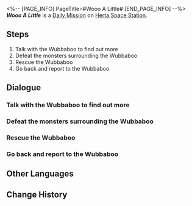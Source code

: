<%-- [PAGE_INFO]
PageTitle=#Wooo A Little#
[END_PAGE_INFO] --%>
{{Stub|Dialogue.}}
{{Mission Infobox
|id            = 3000211
|title         = 
|image         = <!--Mission Wooo A Little.png-->
|type          = Daily
|event_name    = 
|chapter       = 
|requirements  = {{subst:void|<!--Unknown: {"Type":"Manual"}-->}}
|summary       = <!--official mission summary from Fate's Atlas-->
|characters    = Anxious Wubbaboo; Relaxed Wubbaboo; Scared Wubbaboo; Trailblazer
|startLocation = [[Herta Space Station]] - [[Supply Zone]]
|world         = Herta Space Station
|area          = Supply Zone
|prev          = 
|next          = 
|rewards       = Credit*5,000
}}
'''''Wooo A Little''''' is a [[Daily Mission]] on [[Herta Space Station]].

==Steps==
# Talk with the Wubbaboo to find out more
# Defeat the monsters surrounding the Wubbaboo
# Rescue the Wubbaboo
# Go back and report to the Wubbaboo

<!--
==Gameplay Notes==

--><!--
==Trial Character==

-->
==Dialogue==
{{Stub Dialogue}}

===Talk with the Wubbaboo to find out more{{subst:void|<!--300021101-->}}===
{{Mission Description|type=daily|location=Supply Zone|You come across a Wubbaboo that looks anxious. Go and ask it what's going on.}}
{{Dialogue Start}}

{{Dialogue End}}

===Defeat the monsters surrounding the Wubbaboo{{subst:void|<!--300021102-->}}===
{{Mission Description|type=daily|location=Storage Zone|update|Wubba-woo, woo-whoo... Monsters!}}
{{Dialogue Start}}

{{Dialogue End}}

===Rescue the Wubbaboo{{subst:void|<!--300021103-->}}===
{{Mission Description|type=daily|location=Storage Zone|update|This Wubbaboo seems petrified with fear... Go and check up on it.}}
{{Dialogue Start}}

{{Dialogue End}}

===Go back and report to the Wubbaboo{{subst:void|<!--300021104-->}}===
{{Mission Description|type=daily|location=Supply Zone|update|Rescue complete! Go back and tell the anxious Wubbaboo that it can rest easy.}}
{{Dialogue Start}}

{{Dialogue End}}

==Other Languages==
{{Other Languages
|en   = Wooo A Little
|zhs  = 呜呜一下
|zht  = 嗚嗚一下
|ja   = ウーウーっとな！
|ko   = 훌쩍훌쩍
|es   = Un poco de buuu
|fr   = Youhou
|ru   = Скажите «Ву-ву-ву»
|th   = วูวู กันสักหน่อย
|vi   = Wo Wo Xem Nào!
|de   = Ein bisschen Wuh-wuh
|id   = Woo Woo Sebentar
|pt   = Comemore um Pouquinho
}}

==Change History==
{{Change History|1.0}}
